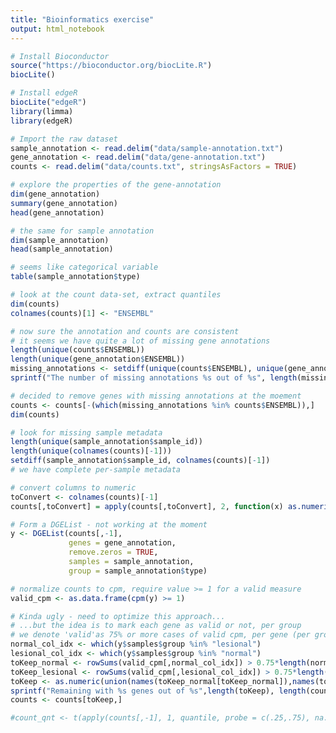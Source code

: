 ```yaml
---
title: "Bioinformatics exercise"
output: html_notebook
---
```




```r

# Install Bioconductor
source("https://bioconductor.org/biocLite.R")
biocLite()

# Install edgeR
biocLite("edgeR")
library(limma)
library(edgeR)
```

```r

# Import the raw dataset
sample_annotation <- read.delim("data/sample-annotation.txt")
gene_annotation <- read.delim("data/gene-annotation.txt")
counts <- read.delim("data/counts.txt", stringsAsFactors = TRUE)

```

```r

# explore the properties of the gene-annotation 
dim(gene_annotation)
summary(gene_annotation)
head(gene_annotation)

# the same for sample annotation
dim(sample_annotation)
head(sample_annotation)

# seems like categorical variable
table(sample_annotation$type)

# look at the count data-set, extract quantiles
dim(counts)
colnames(counts)[1] <- "ENSEMBL"

# now sure the annotation and counts are consistent
# it seems we have quite a lot of missing gene annotations
length(unique(counts$ENSEMBL))
length(unique(gene_annotation$ENSEMBL))
missing_annotations <- setdiff(unique(counts$ENSEMBL), unique(gene_annotation$ENSEMBL))
sprintf("The number of missing annotations %s out of %s", length(missing_annotations), length(unique(counts$ENSEMBL)))

# decided to remove genes with missing annotations at the moement
counts <- counts[-(which(missing_annotations %in% counts$ENSEMBL)),]
dim(counts)

# look for missing sample metadata
length(unique(sample_annotation$sample_id))
length(unique(colnames(counts)[-1]))
setdiff(sample_annotation$sample_id, colnames(counts)[-1])
# we have complete per-sample metadata

# convert columns to numeric
toConvert <- colnames(counts)[-1]
counts[,toConvert] = apply(counts[,toConvert], 2, function(x) as.numeric(as.character(x)));

# Form a DGEList - not working at the moment
y <- DGEList(counts[,-1], 
             genes = gene_annotation,
             remove.zeros = TRUE,
             samples = sample_annotation,
             group = sample_annotation$type)

```

```r
# normalize counts to cpm, require value >= 1 for a valid measure
valid_cpm <- as.data.frame(cpm(y) >= 1)

# Kinda ugly - need to optimize this approach...
# ...but the idea is to mark each gene as valid or not, per group
# we denote 'valid'as 75% or more cases of valid cpm, per gene (per group)
normal_col_idx <- which(y$samples$group %in% "lesional")
lesional_col_idx <- which(y$samples$group %in% "normal")
toKeep_normal <- rowSums(valid_cpm[,normal_col_idx]) > 0.75*length(normal_col_idx)
toKeep_lesional <- rowSums(valid_cpm[,lesional_col_idx]) > 0.75*length(lesional_col_idx)
toKeep <- as.numeric(union(names(toKeep_normal[toKeep_normal]),names(toKeep_lesional[toKeep_lesional])))
sprintf("Remaining with %s genes out of %s",length(toKeep), length(counts$ENSEMBL))
counts <- counts[toKeep,]

#count_qnt <- t(apply(counts[,-1], 1, quantile, probe = c(.25,.75), na.rm = FALSE))
```

